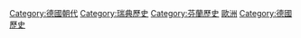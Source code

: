 {{Catnav|頁面分類|總類|人文學科|人类学|文化人类学|家世與傳承|家族|皇室}}
{{Catnav|頁面分類|社会|政治|朝代|德國朝代}}
{{Catnav|頁面分類|历史|各國歷史|德國歷史}}
{{Catnav|頁面分類|历史|各國歷史|瑞典历史}}
{{Catnav|頁面分類|历史|各國歷史|芬兰历史}}
{{Catnav|頁面分類|地理|区域地理|大洲|欧洲|欧洲历史}}

{{Catmore}}

[[Category:德國朝代|Category:德國朝代]]

[[Category:瑞典歷史|Category:瑞典歷史]]
[[Category:芬蘭歷史|Category:芬蘭歷史]]
[[Category:王室|歐洲]]
[[Category:德國歷史|Category:德國歷史]]